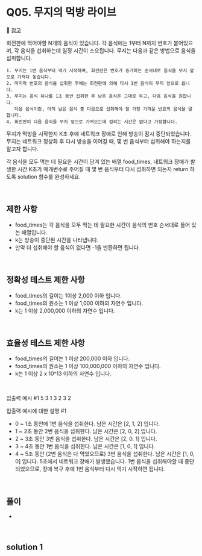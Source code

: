# Q05. 무지의 먹방 라이브

🔗 [참고]()

회전판에 먹어야할 N개의 음식이 있습니다. 각 음식에는 1부터 N까지 번호가 붙어있으며, 각 음식을 섭취하는데 일정 시간이 소요됩니다.
무지는 다음과 같은 방법으로 음식을 섭취합니다.

    1. 무지는 1번 음식부터 먹기 시작하며, 회전판은 번호가 증가하는 순서대로 음식을 무지 앞으로 가져다 놓습니다.
    2. 마지막 번호의 음식을 섭취한 후에는 회전판에 의해 다시 1번 음식이 무지 앞으로 옵니다.
    3. 무지는 음식 하나를 1초 동안 섭취한 후 남은 음식은 그대로 두고, 다음 음식을 원합니다.
       다음 음식이란, 아직 남은 음식 중 다음으로 섭취해야 할 가장 가까운 번호의 음식을 말합니다.
    4. 회전판이 다음 음식을 무지 앞으로 가져오는데 걸리는 시간은 없다고 가정합니다.

무지가 먹방을 시작한지 K초 후에 네트워크 장애로 인해 방송이 잠시 중단되었습니다. 무지는 네트워크 정상화 후 다시 방송을 이어갈 때, 몇 번 음식부터 섭취해야 하는지를
알고자 합니다. 

각 음식을 모두 먹는 데 필요한 시간이 담겨 있는 배열 food_times, 네트워크 장애가 발생한 시간 K초가 매개변수로 주어질 때
몇 번 음식부터 다시 섭취하면 되는지 return 하도록 solution 함수를 완성하세요.

<br />

## 제한 사항

- food_times는 각 음식을 모두 먹는 데 필요한 시간이 음식의 번호 순서대로 들어 있는 배열입니다.
- k는 방송이 중단된 시간을 나타냅니다.
- 만약 더 섭취해야 할 음식이 없다면 -1을 반환하면 됩니다.

<br />

## 정확성 테스트 제한 사항
- food_times의 길이는 1이상 2,000 이하 입니다.
- food_times의 원소는 1 이상 1,000 이하의 자연수 입니다.
- k는 1 이상 2,000,000 이하의 자연수 입니다.


<br />

## 효율성 테스트 제한 사항
- food_times의 길이는 1 이상 200,000 이하 입니다.
- food_times의 원소는 1 이상 100,000,000 이하의 자연수 입니다.
- k는 1 이상 2 x 10^13 이하의 자연수 입니다.

<br />

입출력 예시 #1
5 3
1 3 2 3 2

입출력 예시에 대한 설명 #1
- 0 ~ 1초 동안에 1번 음식을 섭취한다. 남은 시간은 [2, 1, 2] 입니다.
- 1 ~ 2초 동안 2번 음식을 섭취한다. 남은 시간은 [2, 0, 2] 입니다.
- 2 ~ 3초 동안 3번 음식을 섭취한다. 남은 시간은 [2, 0. 1] 입니다.
- 3 ~ 4초 동안 1번 음식을 섭취한다. 남은 시간은 [1, 0, 1] 입니다.
- 4 ~ 5초 동안 (2번 음식은 다 먹었으므로) 3번 음식을 섭취한다. 남은 시간은 [1, 0, 0] 입니다.
5초에서 네트워크 장애가 발생했습니다. 1번 음식을 섭취해야할 때 중단되었으므로, 장애 복구 후에 1번 음식부터 다시 먹기 시작하면 됩니다.



<br />

## 풀이
- 

<br />

## solution 1 

```PYTHON



```
